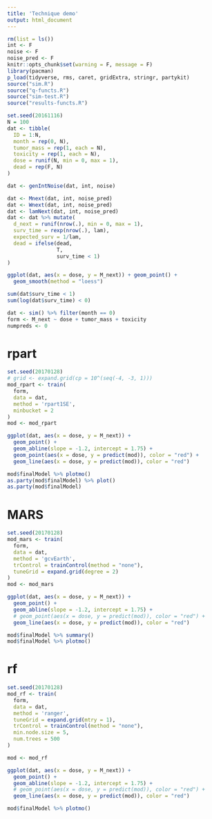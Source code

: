 ```yaml
---
title: 'Technique demo'
output: html_document
---
```


```r
rm(list = ls())
int <- F
noise <- F
noise_pred <- F
knitr::opts_chunk$set(warning = F, message = F)
library(pacman)
p_load(tidyverse, rms, caret, gridExtra, stringr, partykit)
source("sim.R")
source("q-functs.R")
source("sim-test.R")
source("results-functs.R")
```

```r
set.seed(20161116)
N = 100
dat <- tibble(
  ID = 1:N,
  month = rep(0, N),
  tumor_mass = rep(1, each = N),
  toxicity = rep(1, each = N),
  dose = runif(N, min = 0, max = 1),
  dead = rep(F, N)
)

dat <- genIntNoise(dat, int, noise)

dat <- Mnext(dat, int, noise_pred)
dat <- Wnext(dat, int, noise_pred)
dat <- lamNext(dat, int, noise_pred)
dat <- dat %>% mutate(
  d_next = runif(nrow(.), min = 0, max = 1),
  surv_time = rexp(nrow(.), lam),
  expected_surv = 1/lam,
  dead = ifelse(dead,
                T,
                surv_time < 1)
)

ggplot(dat, aes(x = dose, y = M_next)) + geom_point() +
  geom_smooth(method = "loess")

sum(dat$surv_time < 1)
sum(log(dat$surv_time) < 0)
```

```r
dat <- sim() %>% filter(month == 0)
form <- M_next ~ dose + tumor_mass + toxicity
numpreds <- 0
```

# rpart
```r
set.seed(20170128)
# grid <- expand.grid(cp = 10^(seq(-4, -3, 1)))
mod_rpart <- train(
  form,
  data = dat,
  method = 'rpart1SE',
  minbucket = 2
)
mod <- mod_rpart

ggplot(dat, aes(x = dose, y = M_next)) +
  geom_point() +
  geom_abline(slope = -1.2, intercept = 1.75) +
  geom_point(aes(x = dose, y = predict(mod)), color = "red") +
  geom_line(aes(x = dose, y = predict(mod)), color = "red")

mod$finalModel %>% plotmo()
as.party(mod$finalModel) %>% plot()
as.party(mod$finalModel)
```

# MARS
```r
set.seed(20170128)
mod_mars <- train(
  form,
  data = dat,
  method = 'gcvEarth',
  trControl = trainControl(method = "none"),
  tuneGrid = expand.grid(degree = 2)
)
mod <- mod_mars

ggplot(dat, aes(x = dose, y = M_next)) +
  geom_point() +
  geom_abline(slope = -1.2, intercept = 1.75) +
  # geom_point(aes(x = dose, y = predict(mod)), color = "red") +
  geom_line(aes(x = dose, y = predict(mod)), color = "red")

mod$finalModel %>% summary()
mod$finalModel %>% plotmo()
```

# rf
```r
set.seed(20170128)
mod_rf <- train(
  form,
  data = dat,
  method = 'ranger',
  tuneGrid = expand.grid(mtry = 1),
  trControl = trainControl(method = "none"),
  min.node.size = 5,
  num.trees = 500
)

mod <- mod_rf

ggplot(dat, aes(x = dose, y = M_next)) +
  geom_point() +
  geom_abline(slope = -1.2, intercept = 1.75) +
  # geom_point(aes(x = dose, y = predict(mod)), color = "red") +
  geom_line(aes(x = dose, y = predict(mod)), color = "red")

mod$finalModel %>% plotmo()
```
